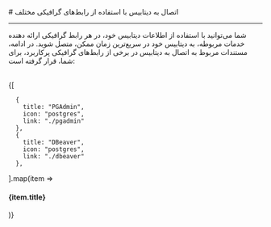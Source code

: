 

<Layout>
<Head>
<title>مستندات اتصال به PostgreSQL با رابط‌های گرافیکی مختلف - لیارا</title>
</Head>
# اتصال به دیتابیس با استفاده از رابط‌های گرافیکی مختلف
<hr className="mb-2" />

شما می‌توانید با استفاده از اطلاعات دیتابیس خود، 
در هر رابط گرافیکی ارائه دهنده خدمات مربوطه، 
به دیتابیس خود در سریع‌ترین زمان ممکن، متصل شوید. 
در ادامه، مستندات مربوط به اتصال به دیتابیس در برخی از 
رابط‌های گرافیکی پرکاربرد، برای شما، قرار گرفته است:

<br />
<div className='h-2' />
<div className="grid md:grid-cols-2 gap-4">
            {[
    
      {
        title: "PGAdmin",
        icon: "postgres",
        link: "./pgadmin"
      },
      {
        title: "DBeaver",
        icon: "postgres",
        link: "./dbeaver"
      },
  ].map(item =>
    <Link href={item.link}>
    <Card className="flex cursor-pointer w-full items-center justify-between">
        <div className="flex items-center gap-3">
        <div className="w-[40px] p-1  bg-[#333] rounded-lg">
            <PlatformIcon platform={item.icon} />
        </div>
        <h4>
            {item.title}
        </h4>
        </div>
        <GoArrowLeft className="ml-1" />
    </Card>
    </Link>
            )}
          </div>
<div className='h-2' />

</Layout>